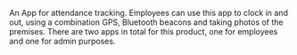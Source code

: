 An App for attendance tracking. Employees can use this app to clock in and out, using a combination GPS, Bluetooth beacons and taking photos of the premises. There are two apps in total for this product, one for employees and one for admin purposes.
